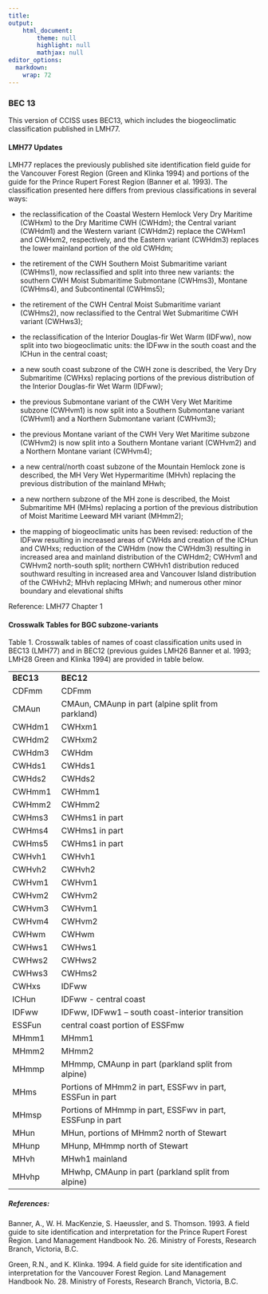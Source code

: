 ```yaml
---
title: 
output: 
    html_document:
        theme: null
        highlight: null
        mathjax: null
editor_options: 
  markdown: 
    wrap: 72
---
```


### BEC 13

This version of CCISS uses BEC13, which includes the biogeoclimatic
classification published in LMH77.

#### LMH77 Updates

LMH77 replaces the previously published site identification field guide
for the Vancouver Forest Region (Green and Klinka 1994) and portions of
the guide for the Prince Rupert Forest Region (Banner et al. 1993). The
classification presented here differs from previous classifications in
several ways: 

-   the reclassification of the Coastal Western Hemlock Very Dry
    Maritime (CWHxm) to the Dry Maritime CWH (CWHdm); the Central
    variant (CWHdm1) and the Western variant (CWHdm2) replace the CWHxm1
    and CWHxm2, respectively, and the Eastern variant (CWHdm3) replaces
    the lower mainland portion of the old CWHdm;  

<!-- -->

-   the retirement of the CWH Southern Moist Submaritime variant
    (CWHms1), now reclassified and split into three new variants: the
    southern CWH Moist Submaritime Submontane (CWHms3), Montane
    (CWHms4), and Subcontinental (CWHms5);  

<!-- -->

-   the retirement of the CWH Central Moist Submaritime variant
    (CWHms2), now reclassified to the Central Wet Submaritime CWH
    variant (CWHws3); 

<!-- -->

-   the reclassification of the Interior Douglas-fir Wet Warm (IDFww),
    now split into two biogeoclimatic units: the IDFww in the south
    coast and the ICHun in the central coast; 

<!-- -->

-   a new south coast subzone of the CWH zone is described, the Very Dry
    Submaritime (CWHxs) replacing portions of the previous distribution
    of the Interior Douglas-fir Wet Warm (IDFww); 

<!-- -->

-   the previous Submontane variant of the CWH Very Wet Maritime subzone
    (CWHvm1) is now split into a Southern Submontane variant (CWHvm1)
    and a Northern Submontane variant (CWHvm3);  

<!-- -->

-   the previous Montane variant of the CWH Very Wet Maritime subzone
    (CWHvm2) is now split into a Southern Montane variant (CWHvm2) and a
    Northern Montane variant (CWHvm4); 

<!-- -->

-   a new central/north coast subzone of the Mountain Hemlock zone is
    described, the MH Very Wet Hypermaritime (MHvh) replacing the
    previous distribution of the mainland MHwh; 

<!-- -->

-   a new northern subzone of the MH zone is described, the Moist
    Submaritime MH (MHms) replacing a portion of the previous
    distribution of Moist Maritime Leeward MH variant (MHmm2); 

<!-- -->

-   the mapping of biogeoclimatic units has been revised: reduction of
    the IDFww resulting in increased areas of CWHds and creation of the
    ICHun and CWHxs; reduction of the CWHdm (now the CWHdm3) resulting
    in increased area and mainland distribution of the CWHdm2; CWHvm1
    and CWHvm2 north-south split; northern CWHvh1 distribution reduced
    southward resulting in increased area and Vancouver Island
    distribution of the CWHvh2; MHvh replacing MHwh; and numerous other
    minor boundary and elevational shifts 

Reference: LMH77 Chapter 1

#### Crosswalk Tables for BGC subzone-variants

Table 1. Crosswalk tables of names of coast classification units used in BEC13
(LMH77) and in BEC12 (previous guides LMH26 Banner et al. 1993; LMH28
Green and Klinka 1994) are provided in table below. 

|            |                                                             |
|------------|-------------------------------------------------------------|
| **BEC13**  | **BEC12**                                                   |
| CDFmm      | CDFmm                                                       |
| CMAun      | CMAun, CMAunp in part (alpine split from parkland)          |
| CWHdm1     | CWHxm1                                                      |
| CWHdm2     | CWHxm2                                                      |
| CWHdm3     | CWHdm                                                       |
| CWHds1     | CWHds1                                                      |
| CWHds2     | CWHds2                                                      |
| CWHmm1     | CWHmm1                                                      |
| CWHmm2     | CWHmm2                                                      |
| CWHms3     | CWHms1 in part                                              |
| CWHms4     | CWHms1 in part                                              |
| CWHms5     | CWHms1 in part                                              |
| CWHvh1     | CWHvh1                                                      |
| CWHvh2     | CWHvh2                                                      |
| CWHvm1     | CWHvm1                                                      |
| CWHvm2     | CWHvm2                                                      |
| CWHvm3     | CWHvm1                                                      |
| CWHvm4     | CWHvm2                                                      |
| CWHwm      | CWHwm                                                       |
| CWHws1     | CWHws1                                                      |
| CWHws2     | CWHws2                                                      |
| CWHws3     | CWHms2                                                      |
| CWHxs      | IDFww                                                       |
| ICHun      | IDFww - central coast                                       |
| IDFww      | IDFww, IDFww1 – south coast-interior transition             |
| ESSFun     | central coast portion of ESSFmw                             |
| MHmm1      | MHmm1                                                       |
| MHmm2      | MHmm2                                                       |
| MHmmp      | MHmmp, CMAunp in part (parkland split from alpine)          |
| MHms       | Portions of MHmm2 in part, ESSFwv in part, ESSFun in part   |
| MHmsp      | Portions of MHmmp in part, ESSFwv in part, ESSFunp in part  |
| MHun       | MHun, portions of MHmm2 north of Stewart                    |
| MHunp      | MHunp, MHmmp north of Stewart                               |
| MHvh       | MHwh1 mainland                                              |
| MHvhp      | MHwhp, CMAunp in part (parkland split from alpine)          |



##### References: 
Banner, A., W. H. MacKenzie, S. Haeussler, and S. Thomson. 1993. A field guide to site identification and interpretation for the Prince Rupert Forest Region. Land Management Handbook No. 26. Ministry of Forests, Research Branch, Victoria, B.C.   

Green, R.N., and K. Klinka. 1994. A field guide for site identification and interpretation for the Vancouver Forest Region. Land Management Handbook No. 28. Ministry of Forests, Research Branch, Victoria, B.C.

